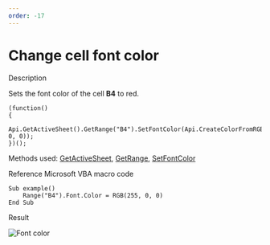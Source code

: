 ```yaml
---
order: -17
---
```

# [](/plugin/macrosamples/)Change cell font color

Description

Sets the font color of the cell **B4** to red.

```
(function()
{
    Api.GetActiveSheet().GetRange("B4").SetFontColor(Api.CreateColorFromRGB(255, 0, 0));
})();
```

Methods used: [GetActiveSheet](/docbuilder/spreadsheetapi/api/getactivesheet), [GetRange](/docbuilder/spreadsheetapi/apiworksheet/getrange), [SetFontColor](/docbuilder/spreadsheetapi/apirange/setfontcolor)

Reference Microsoft VBA macro code

```
Sub example()
    Range("B4").Font.Color = RGB(255, 0, 0)
End Sub
```

Result

![Font color](/content/img/plugins/font_color.png)

